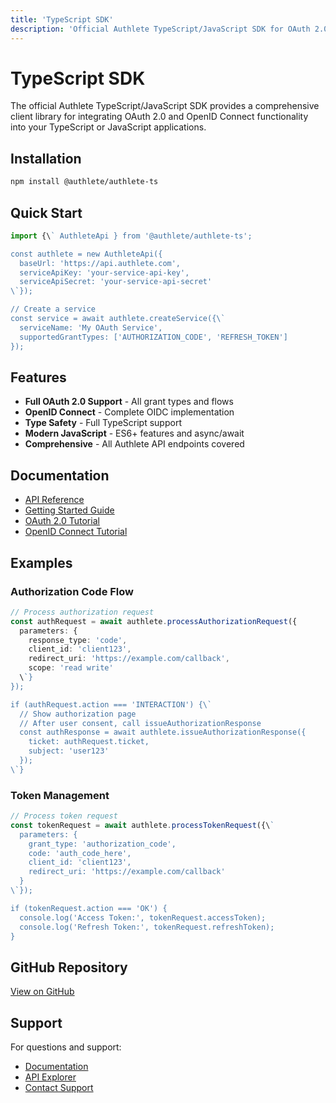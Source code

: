 ```yaml
---
title: 'TypeScript SDK'
description: 'Official Authlete TypeScript/JavaScript SDK for OAuth 2.0 and OpenID Connect'
---
```


# TypeScript SDK

The official Authlete TypeScript/JavaScript SDK provides a comprehensive client library for integrating OAuth 2.0 and OpenID Connect functionality into your TypeScript or JavaScript applications.

## Installation

```bash
npm install @authlete/authlete-ts
```

## Quick Start

```typescript
import {\` AuthleteApi } from '@authlete/authlete-ts';

const authlete = new AuthleteApi({
  baseUrl: 'https://api.authlete.com',
  serviceApiKey: 'your-service-api-key',
  serviceApiSecret: 'your-service-api-secret'
\`});

// Create a service
const service = await authlete.createService({\`
  serviceName: 'My OAuth Service',
  supportedGrantTypes: ['AUTHORIZATION_CODE', 'REFRESH_TOKEN']
});
```

## Features

- **Full OAuth 2.0 Support** - All grant types and flows
- **OpenID Connect** - Complete OIDC implementation
- **Type Safety** - Full TypeScript support
- **Modern JavaScript** - ES6+ features and async/await
- **Comprehensive** - All Authlete API endpoints covered

## Documentation

- [API Reference](/api-reference)
- [Getting Started Guide](/getting-started)
- [OAuth 2.0 Tutorial](/tutorials/oauth-tutorial)
- [OpenID Connect Tutorial](/tutorials/oidc-tutorial)

## Examples

### Authorization Code Flow

```typescript
// Process authorization request
const authRequest = await authlete.processAuthorizationRequest({
  parameters: {
    response_type: 'code',
    client_id: 'client123',
    redirect_uri: 'https://example.com/callback',
    scope: 'read write'
  \`}
});

if (authRequest.action === 'INTERACTION') {\`
  // Show authorization page
  // After user consent, call issueAuthorizationResponse
  const authResponse = await authlete.issueAuthorizationResponse({
    ticket: authRequest.ticket,
    subject: 'user123'
  });
\`}
```

### Token Management

```typescript
// Process token request
const tokenRequest = await authlete.processTokenRequest({\`
  parameters: {
    grant_type: 'authorization_code',
    code: 'auth_code_here',
    client_id: 'client123',
    redirect_uri: 'https://example.com/callback'
  }
\`});

if (tokenRequest.action === 'OK') {
  console.log('Access Token:', tokenRequest.accessToken);
  console.log('Refresh Token:', tokenRequest.refreshToken);
}
```

## GitHub Repository

[View on GitHub](https://github.com/authlete/authlete-ts)

## Support

For questions and support:
- [Documentation](/reference/knowledge-base)
- [API Explorer](/tools/api-explorer)
- [Contact Support](https://www.authlete.com/contact/)
